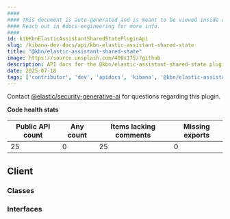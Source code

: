 ```yaml
---
####
#### This document is auto-generated and is meant to be viewed inside our experimental, new docs system.
#### Reach out in #docs-engineering for more info.
####
id: kibKbnElasticAssistantSharedStatePluginApi
slug: /kibana-dev-docs/api/kbn-elastic-assistant-shared-state
title: "@kbn/elastic-assistant-shared-state"
image: https://source.unsplash.com/400x175/?github
description: API docs for the @kbn/elastic-assistant-shared-state plugin
date: 2025-07-18
tags: ['contributor', 'dev', 'apidocs', 'kibana', '@kbn/elastic-assistant-shared-state']
---
```




Contact [@elastic/security-generative-ai](https://github.com/orgs/elastic/teams/security-generative-ai) for questions regarding this plugin.

**Code health stats**

| Public API count  | Any count | Items lacking comments | Missing exports |
|-------------------|-----------|------------------------|-----------------|
| 25 | 0 | 25 | 0 |

## Client

### Classes
<DocDefinitionList data={kbnElasticAssistantSharedStateObj.client.classes}/>

### Interfaces
<DocDefinitionList data={kbnElasticAssistantSharedStateObj.client.interfaces}/>

